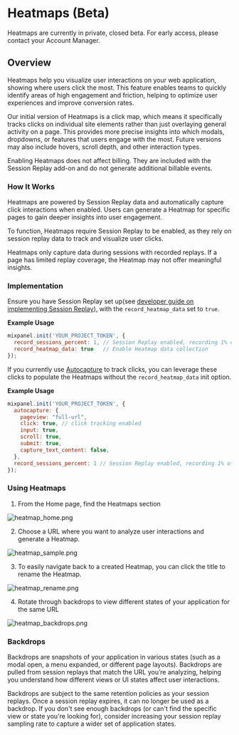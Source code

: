 
# Heatmaps (Beta)

<Callout type="info">
  Heatmaps are currently in private, closed beta. For early access, please contact your Account Manager.
</Callout>

## Overview

Heatmaps help you visualize user interactions on your web application, showing where users click the most. This feature enables teams to quickly identify areas of high engagement and friction, helping to optimize user experiences and improve conversion rates.

Our initial version of Heatmaps is a click map, which means it specifically tracks clicks on individual site elements rather than just overlaying general activity on a page. This provides more precise insights into which modals, dropdowns, or features that users engage with the most. Future versions may also include hovers, scroll depth, and other interaction types.

Enabling Heatmaps does not affect billing. They are included with the Session Replay add-on and do not generate additional billable events.

###  How It Works
Heatmaps are powered by Session Replay data and automatically capture click interactions when enabled. Users can generate a Heatmap for specific pages to gain deeper insights into user engagement.

To function, Heatmaps require Session Replay to be enabled, as they rely on session replay data to track and visualize user clicks.

Heatmaps only capture data during sessions with recorded replays. If a page has limited replay coverage, the Heatmap may not offer meaningful insights.

### Implementation

Ensure you have Session Replay set up(see [developer guide on implementing Session Replay](/docs/session-replay/implement-session-replay/session-replay-web)), with the `record_heatmap_data` set to `true`. 

**Example Usage**

```javascript Javascript
mixpanel.init('YOUR_PROJECT_TOKEN', {
  record_sessions_percent: 1, // Session Replay enabled, recording 1% of all sessions
  record_heatmap_data: true   // Enable Heatmap data collection
});
```

If you currently use [Autocapture](/docs/tracking-methods/autocapture) to track clicks, you can leverage these clicks to populate the Heatmaps without the `record_heatmap_data` init option.

**Example Usage**

```javascript Javascript
mixpanel.init('YOUR_PROJECT_TOKEN', {
  autocapture: {
    pageview: "full-url",
    click: true, // click tracking enabled
    input: true,
    scroll: true,
    submit: true,
    capture_text_content: false,
  },
  record_sessions_percent: 1 // Session Replay enabled, recording 1% of all sessions
});
```

### Using Heatmaps

1. From the Home page, find the Heatmaps section

![heatmap_home.png](/heatmap_home.png)

2. Choose a URL where you want to analyze user interactions and generate a Heatmap.

![heatmap_sample.png](/heatmap_sample.png)

3. To easily navigate back to a created Heatmap, you can click the title to rename the Heatmap.

![heatmap_rename.png](/heatmap_rename.png)

4. Rotate through backdrops to view different states of your application for the same URL

![heatmap_backdrops.png](/heatmap_backdrops.png)

### Backdrops

Backdrops are snapshots of your application in various states (such as a modal open, a menu expanded, or different page layouts). Backdrops are pulled from session replays that match the URL you’re analyzing, helping you understand how different views or UI states affect user interactions.

Backdrops are subject to the same retention policies as your session replays. Once a session replay expires, it can no longer be used as a backdrop. If you don't see enough backdrops (or can't find the specific view or state you're looking for), consider increasing your session replay sampling rate to capture a wider set of application states.
